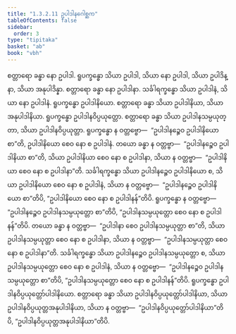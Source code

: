 ```yaml
---
title: "1.3.2.11 ဥပါဒါနဂေါစ္ဆက"
tableOfContents: false
sidebar:
  order: 3
type: "tipitaka"
basket: "ab"
book: "vbh"
---
```



<DynamicBreadcrumb />

<Paragraph number="532" book="vbh">
စတ္တာရော ခန္ဓာ နော ဥပါဒါ. ရူပက္ခန္ဓော သိယာ ဥပါဒါ, သိယာ နော ဥပါဒါ, သိယာ ဥပါဒိန္နာ, သိယာ အနုပါဒိန္နာ. စတ္တာရော ခန္ဓာ နော ဥပါဒါနာ. သင်္ခါရက္ခန္ဓော သိယာ ဥပါဒါနံ, သိယာ နော ဥပါဒါနံ. ရူပက္ခန္ဓော ဥပါဒါနိယော. စတ္တာရော ခန္ဓာ သိယာ ဥပါဒါနိယာ, သိယာ အနုပါဒါနိယာ. ရူပက္ခန္ဓော ဥပါဒါနဝိပ္ပယုတ္တော. စတ္တာရော ခန္ဓာ သိယာ ဥပါဒါနသမ္ပယုတ္တာ, သိယာ ဥပါဒါနဝိပ္ပယုတ္တာ. ရူပက္ခန္ဓော န ဝတ္တဗ္ဗော—  “ဥပါဒါနဉ္စေဝ ဥပါဒါနိယော စာ”တိ, ဥပါဒါနိယော စေဝ နော စ ဥပါဒါနံ. တယော ခန္ဓာ န ဝတ္တဗ္ဗာ—  “ဥပါဒါနဉ္စေဝ ဥပါဒါနိယာ စာ”တိ, သိယာ ဥပါဒါနိယာ စေဝ နော စ ဥပါဒါနာ, သိယာ န ဝတ္တဗ္ဗာ—  “ဥပါဒါနိယာ စေဝ နော စ ဥပါဒါနာ”တိ. သင်္ခါရက္ခန္ဓော သိယာ ဥပါဒါနဉ္စေဝ ဥပါဒါနိယော စ, သိယာ ဥပါဒါနိယော စေဝ နော စ ဥပါဒါနံ, သိယာ န ဝတ္တဗ္ဗော—  “ဥပါဒါနဉ္စေဝ ဥပါဒါနိယော စာ”တိပိ, “ဥပါဒါနိယော စေဝ နော စ ဥပါဒါနန်”တိပိ. ရူပက္ခန္ဓော န ဝတ္တဗ္ဗော—  “ဥပါဒါနဉ္စေဝ ဥပါဒါနသမ္ပယုတ္တော စာ”တိပိ, “ဥပါဒါနသမ္ပယုတ္တော စေဝ နော စ ဥပါဒါနန်”တိပိ. တယော ခန္ဓာ န ဝတ္တဗ္ဗာ—  “ဥပါဒါနာ စေဝ ဥပါဒါနသမ္ပယုတ္တာ စာ”တိ, သိယာ ဥပါဒါနသမ္ပယုတ္တာ စေဝ နော စ ဥပါဒါနာ, သိယာ န ဝတ္တဗ္ဗာ—  “ဥပါဒါနသမ္ပယုတ္တာ စေဝ နော စ ဥပါဒါနာ”တိ. သင်္ခါရက္ခန္ဓော သိယာ ဥပါဒါနဉ္စေဝ ဥပါဒါနသမ္ပယုတ္တော စ, သိယာ ဥပါဒါနသမ္ပယုတ္တော စေဝ နော စ ဥပါဒါနံ, သိယာ န ဝတ္တဗ္ဗော—  “ဥပါဒါနဉ္စေဝ ဥပါဒါနသမ္ပယုတ္တော စာ”တိပိ, “ဥပါဒါနသမ္ပယုတ္တော စေဝ နော စ ဥပါဒါနန်”တိပိ. ရူပက္ခန္ဓော ဥပါဒါနဝိပ္ပယုတ္တော်ပါဒါနိယော. စတ္တာရော ခန္ဓာ သိယာ ဥပါဒါနဝိပ္ပယုတ္တော်ပါဒါနိယာ, သိယာ ဥပါဒါနဝိပ္ပယုတ္တအနုပါဒါနိယာ, သိယာ န ဝတ္တဗ္ဗာ—  “ဥပါဒါနဝိပ္ပယုတ္တော်ပါဒါနိယာ”တိပိ, “ဥပါဒါနဝိပ္ပယုတ္တအနုပါဒါနိယာ”တိပိ.
</Paragraph>